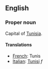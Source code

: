 ==English==

===Proper noun===

Capital of [[Tunisia]].

====Translations====

*[[French]]: Tunis
*[[Italian]]: [[Tunisi]] ''f''